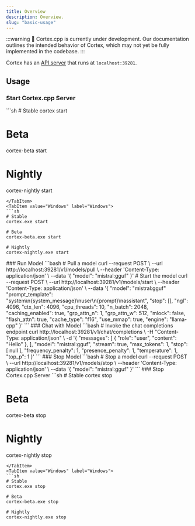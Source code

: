 ```yaml
---
title: Overview
description: Overview.
slug: "basic-usage"
---
```



:::warning
🚧 Cortex.cpp is currently under development. Our documentation outlines the intended behavior of Cortex, which may not yet be fully implemented in the codebase.
:::

Cortex has an [API server](https://cortex.so/api-reference) that runs at `localhost:39281`.


## Usage
### Start Cortex.cpp Server
<Tabs>
  <TabItem value="MacOs/Linux" label="MacOs/Linux">
  ```sh
  # Stable
  cortex start

  # Beta
  cortex-beta start

  # Nightly
  cortex-nightly start
  ```
  </TabItem>
  <TabItem value="Windows" label="Windows">
  ```sh
  # Stable
  cortex.exe start

  # Beta
  cortex-beta.exe start

  # Nightly
  cortex-nightly.exe start
  ```
  </TabItem>
</Tabs>
### Run Model
```bash
# Pull a model
curl --request POST \
  --url http://localhost:39281/v1/models/pull \
  --header 'Content-Type: application/json' \
  --data '{
    "model": "mistral:gguf"
}' 
# Start the model
curl --request POST \
  --url http://localhost:39281/v1/models/start \
  --header 'Content-Type: application/json' \
  --data '{
  "model": "mistral:gguf"
  "prompt_template": "system\n{system_message}\nuser\n{prompt}\nassistant",
  "stop": [],
  "ngl": 4096,
  "ctx_len": 4096,
  "cpu_threads": 10,
  "n_batch": 2048,
  "caching_enabled": true,
  "grp_attn_n": 1,
  "grp_attn_w": 512,
  "mlock": false,
  "flash_attn": true,
  "cache_type": "f16",
  "use_mmap": true,
  "engine": "llama-cpp"
}'
```
### Chat with Model
```bash
# Invoke the chat completions endpoint
curl http://localhost:39281/v1/chat/completions \
-H "Content-Type: application/json" \
-d '{
  "messages": [
    {
      "role": "user",
      "content": "Hello"
    },
  ],
  "model": "mistral:gguf",
  "stream": true,
  "max_tokens": 1,
  "stop": [
      null
  ],
  "frequency_penalty": 1,
  "presence_penalty": 1,
  "temperature": 1,
  "top_p": 1
}'
```
### Stop Model
```bash
# Stop a model
curl --request POST \
  --url http://localhost:39281/v1/models/stop \
  --header 'Content-Type: application/json' \
  --data '{
    "model": "mistral:gguf"
}' 
```
### Stop Cortex.cpp Server
<Tabs>
  <TabItem value="MacOs/Linux" label="MacOs/Linux">
  ```sh
  # Stable
  cortex stop

  # Beta
  cortex-beta stop

  # Nightly
  cortex-nightly stop
  ```
  </TabItem>
  <TabItem value="Windows" label="Windows">
  ```sh
  # Stable
  cortex.exe stop

  # Beta
  cortex-beta.exe stop

  # Nightly
  cortex-nightly.exe stop
  ```
  </TabItem>
</Tabs>